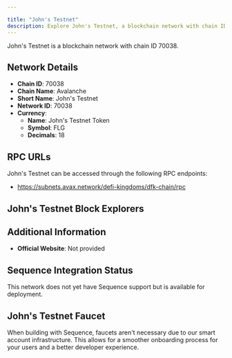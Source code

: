 ```yaml
---

title: "John's Testnet"
description: Explore John's Testnet, a blockchain network with chain ID 70038. Learn about its native currency, John's Testnet Token, and how to interact with the network.
---
```




John's Testnet is a blockchain network with chain ID 70038.

## Network Details

- **Chain ID**: 70038
- **Chain Name**: Avalanche
- **Short Name**: John's Testnet
- **Network ID**: 70038
- **Currency**: 
  - **Name**: John's Testnet Token
  - **Symbol**: FLG
  - **Decimals**: 18

## RPC URLs

John's Testnet can be accessed through the following RPC endpoints:

- https://subnets.avax.network/defi-kingdoms/dfk-chain/rpc

## John's Testnet Block Explorers



## Additional Information

- **Official Website**: Not provided

## Sequence Integration Status

This network does not yet have Sequence support but is available for deployment.

## John's Testnet Faucet

When building with Sequence, faucets aren't necessary due to our smart account infrastructure. This allows for a smoother onboarding process for your users and a better developer experience.
